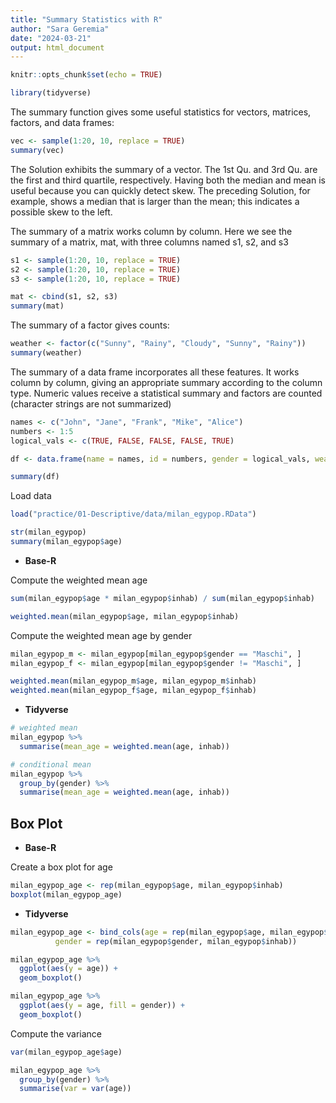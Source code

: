 ```yaml
---
title: "Summary Statistics with R"
author: "Sara Geremia"
date: "2024-03-21"
output: html_document
---
```


```r
knitr::opts_chunk$set(echo = TRUE)

library(tidyverse)
```

The summary function gives some useful statistics for vectors, matrices, factors, and data frames:

```r
vec <- sample(1:20, 10, replace = TRUE)
summary(vec)
```

The Solution exhibits the summary of a vector. The 1st Qu. and 3rd Qu. are the first and third quartile, respectively. Having both the median and mean is useful because you can quickly detect skew. The preceding Solution, for example, shows a median that is larger than the mean; this indicates a possible skew to the left.

The summary of a matrix works column by column. Here we see the summary of a matrix, mat, with three columns named s1, s2, and s3

```r
s1 <- sample(1:20, 10, replace = TRUE)
s2 <- sample(1:20, 10, replace = TRUE)
s3 <- sample(1:20, 10, replace = TRUE)

mat <- cbind(s1, s2, s3)
summary(mat)
``` 

The summary of a factor gives counts:


```r
weather <- factor(c("Sunny", "Rainy", "Cloudy", "Sunny", "Rainy"))
summary(weather)
```

The summary of a data frame incorporates all these features. It works column by column, giving an appropriate summary according to the column type. Numeric values receive a statistical summary and factors are counted (character strings are not summarized)

```r
names <- c("John", "Jane", "Frank", "Mike", "Alice")
numbers <- 1:5
logical_vals <- c(TRUE, FALSE, FALSE, FALSE, TRUE)

df <- data.frame(name = names, id = numbers, gender = logical_vals, weather = weather)

summary(df)
```

Load data

```r
load("practice/01-Descriptive/data/milan_egypop.RData")
```

```r
str(milan_egypop)
summary(milan_egypop$age)
```

- **Base-R**

Compute the weighted mean age

```r
sum(milan_egypop$age * milan_egypop$inhab) / sum(milan_egypop$inhab)

weighted.mean(milan_egypop$age, milan_egypop$inhab)
```

Compute the weighted mean age by gender

```r

milan_egypop_m <- milan_egypop[milan_egypop$gender == "Maschi", ]
milan_egypop_f <- milan_egypop[milan_egypop$gender != "Maschi", ]

weighted.mean(milan_egypop_m$age, milan_egypop_m$inhab)
weighted.mean(milan_egypop_f$age, milan_egypop_f$inhab)

```

- **Tidyverse**

```r
# weighted mean
milan_egypop %>% 
  summarise(mean_age = weighted.mean(age, inhab))

# conditional mean
milan_egypop %>%
  group_by(gender) %>% 
  summarise(mean_age = weighted.mean(age, inhab))

```
## Box Plot

- **Base-R**

Create a box plot for age

```r
milan_egypop_age <- rep(milan_egypop$age, milan_egypop$inhab)
boxplot(milan_egypop_age)
```

- **Tidyverse**

```r
milan_egypop_age <- bind_cols(age = rep(milan_egypop$age, milan_egypop$inhab),
          gender = rep(milan_egypop$gender, milan_egypop$inhab))

milan_egypop_age %>% 
  ggplot(aes(y = age)) +
  geom_boxplot()

milan_egypop_age %>% 
  ggplot(aes(y = age, fill = gender)) +
  geom_boxplot()
```

Compute the variance

```r
var(milan_egypop_age$age)

milan_egypop_age %>% 
  group_by(gender) %>% 
  summarise(var = var(age))
```

